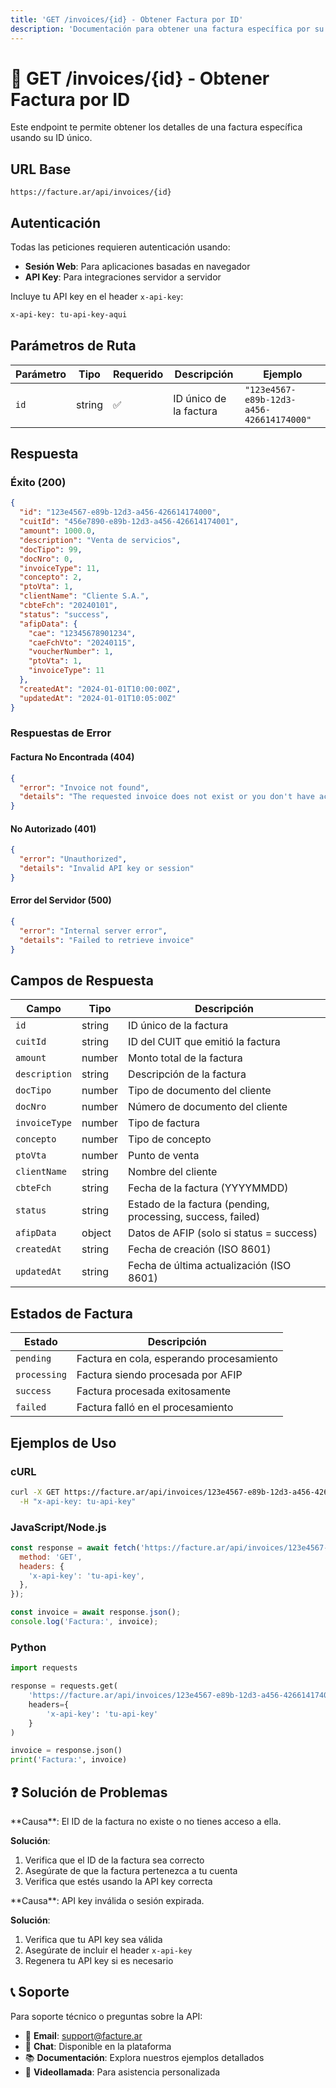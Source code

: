 ```yaml
---
title: 'GET /invoices/{id} - Obtener Factura por ID'
description: 'Documentación para obtener una factura específica por su ID'
---
```


# 📄 GET /invoices/{id} - Obtener Factura por ID

Este endpoint te permite obtener los detalles de una factura específica usando su ID único.

## URL Base

```
https://facture.ar/api/invoices/{id}
```

## Autenticación

Todas las peticiones requieren autenticación usando:

- **Sesión Web**: Para aplicaciones basadas en navegador
- **API Key**: Para integraciones servidor a servidor

Incluye tu API key en el header `x-api-key`:

```bash
x-api-key: tu-api-key-aqui
```

## Parámetros de Ruta

| Parámetro | Tipo   | Requerido | Descripción | Ejemplo |
| --------- | ------ | --------- | ----------- | ------- |
| `id`      | string | ✅        | ID único de la factura | `"123e4567-e89b-12d3-a456-426614174000"` |

## Respuesta

### Éxito (200)

```json
{
  "id": "123e4567-e89b-12d3-a456-426614174000",
  "cuitId": "456e7890-e89b-12d3-a456-426614174001",
  "amount": 1000.0,
  "description": "Venta de servicios",
  "docTipo": 99,
  "docNro": 0,
  "invoiceType": 11,
  "concepto": 2,
  "ptoVta": 1,
  "clientName": "Cliente S.A.",
  "cbteFch": "20240101",
  "status": "success",
  "afipData": {
    "cae": "12345678901234",
    "caeFchVto": "20240115",
    "voucherNumber": 1,
    "ptoVta": 1,
    "invoiceType": 11
  },
  "createdAt": "2024-01-01T10:00:00Z",
  "updatedAt": "2024-01-01T10:05:00Z"
}
```

### Respuestas de Error

#### Factura No Encontrada (404)

```json
{
  "error": "Invoice not found",
  "details": "The requested invoice does not exist or you don't have access to it"
}
```

#### No Autorizado (401)

```json
{
  "error": "Unauthorized",
  "details": "Invalid API key or session"
}
```

#### Error del Servidor (500)

```json
{
  "error": "Internal server error",
  "details": "Failed to retrieve invoice"
}
```

## Campos de Respuesta

| Campo | Tipo | Descripción |
| ----- | ---- | ----------- |
| `id` | string | ID único de la factura |
| `cuitId` | string | ID del CUIT que emitió la factura |
| `amount` | number | Monto total de la factura |
| `description` | string | Descripción de la factura |
| `docTipo` | number | Tipo de documento del cliente |
| `docNro` | number | Número de documento del cliente |
| `invoiceType` | number | Tipo de factura |
| `concepto` | number | Tipo de concepto |
| `ptoVta` | number | Punto de venta |
| `clientName` | string | Nombre del cliente |
| `cbteFch` | string | Fecha de la factura (YYYYMMDD) |
| `status` | string | Estado de la factura (pending, processing, success, failed) |
| `afipData` | object | Datos de AFIP (solo si status = success) |
| `createdAt` | string | Fecha de creación (ISO 8601) |
| `updatedAt` | string | Fecha de última actualización (ISO 8601) |

## Estados de Factura

| Estado | Descripción |
| ------ | ----------- |
| `pending` | Factura en cola, esperando procesamiento |
| `processing` | Factura siendo procesada por AFIP |
| `success` | Factura procesada exitosamente |
| `failed` | Factura falló en el procesamiento |

## Ejemplos de Uso

### cURL

```bash
curl -X GET https://facture.ar/api/invoices/123e4567-e89b-12d3-a456-426614174000 \
  -H "x-api-key: tu-api-key"
```

### JavaScript/Node.js

```javascript
const response = await fetch('https://facture.ar/api/invoices/123e4567-e89b-12d3-a456-426614174000', {
  method: 'GET',
  headers: {
    'x-api-key': 'tu-api-key',
  },
});

const invoice = await response.json();
console.log('Factura:', invoice);
```

### Python

```python
import requests

response = requests.get(
    'https://facture.ar/api/invoices/123e4567-e89b-12d3-a456-426614174000',
    headers={
        'x-api-key': 'tu-api-key'
    }
)

invoice = response.json()
print('Factura:', invoice)
```

## ❓ Solución de Problemas

<Accordion title="Error: Factura no encontrada">
**Causa**: El ID de la factura no existe o no tienes acceso a ella.

**Solución**:

1. Verifica que el ID de la factura sea correcto
2. Asegúrate de que la factura pertenezca a tu cuenta
3. Verifica que estés usando la API key correcta
</Accordion>

<Accordion title="Error: No autorizado">
**Causa**: API key inválida o sesión expirada.

**Solución**:

1. Verifica que tu API key sea válida
2. Asegúrate de incluir el header `x-api-key`
3. Regenera tu API key si es necesario
</Accordion>

## 📞 Soporte

Para soporte técnico o preguntas sobre la API:

- 📧 **Email**: support@facture.ar
- 💬 **Chat**: Disponible en la plataforma
- 📚 **Documentación**: Explora nuestros ejemplos detallados
- 🎥 **Videollamada**: Para asistencia personalizada
